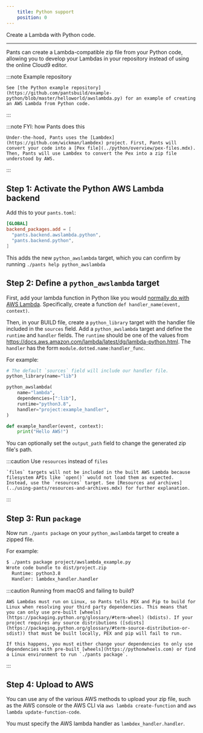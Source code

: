 ```yaml
---
    title: Python support
    position: 0
---
```



Create a Lambda with Python code.

---

Pants can create a Lambda-compatible zip file from your Python code, allowing you to develop your Lambdas in your repository instead of using the online Cloud9 editor.

:::note Example repository

    See [the Python example repository](https://github.com/pantsbuild/example-python/blob/master/helloworld/awslambda.py) for an example of creating an AWS Lambda from Python code.

:::

:::note FYI: how Pants does this

    Under-the-hood, Pants uses the [Lambdex](https://github.com/wickman/lambdex) project. First, Pants will convert your code into a [Pex file](../python/overview/pex-files.mdx). Then, Pants will use Lambdex to convert the Pex into a zip file understood by AWS.

:::

## Step 1: Activate the Python AWS Lambda backend

Add this to your `pants.toml`:

```toml title="pants.toml"
[GLOBAL]
backend_packages.add = [
  "pants.backend.awslambda.python",
  "pants.backend.python",
]
```

This adds the new `python_awslambda` target, which you can confirm by running `./pants help python_awslambda`

## Step 2: Define a `python_awslambda` target

First, add your lambda function in Python like you would [normally do with AWS Lambda](https://docs.aws.amazon.com/lambda/latest/dg/python-handler.html). Specifically, create a function `def handler_name(event, context)`.

Then, in your BUILD file, create a `python_library` target with the handler file included in the `sources` field. Add a `python_awslambda` target and define the `runtime` and `handler` fields. The `runtime` should be one of the values from https://docs.aws.amazon.com/lambda/latest/dg/lambda-python.html. The `handler` has the form `module.dotted.name:handler_func`.

For example:

<Tabs>
<TabItem value="project/BUILD" label="project/BUILD">

```python
# The default `sources` field will include our handler file.
python_library(name="lib")

python_awslambda(
    name="lambda",
    dependencies=[":lib"],
    runtime="python3.8",
    handler="project:example_handler",
)
```

</TabItem>
<TabItem value="project/awslambda_example.py" label="project/awslambda_example.py">

```python
def example_handler(event, context):
    print("Hello AWS!")
```

</TabItem>
</Tabs>

You can optionally set the `output_path` field to change the generated zip file's path.

:::caution Use `resources` instead of `files`

    `files` targets will not be included in the built AWS Lambda because filesystem APIs like `open()` would not load them as expected. Instead, use the `resources` target. See [Resources and archives](../using-pants/resources-and-archives.mdx) for further explanation.

:::

## Step 3: Run `package`

Now run `./pants package` on your `python_awslambda` target to create a zipped file.

For example:

```bash
$ ./pants package project/awslambda_example.py
Wrote code bundle to dist/project.zip
  Runtime: python3.8
  Handler: lambdex_handler.handler
```

:::caution Running from macOS and failing to build?

    AWS Lambdas must run on Linux, so Pants tells PEX and Pip to build for Linux when resolving your third party dependencies. This means that you can only use pre-built [wheels](https://packaging.python.org/glossary/#term-wheel) (bdists). If your project requires any source distributions ([sdists](https://packaging.python.org/glossary/#term-source-distribution-or-sdist)) that must be built locally, PEX and pip will fail to run.

    If this happens, you must either change your dependencies to only use dependencies with pre-built [wheels](https://pythonwheels.com) or find a Linux environment to run `./pants package`.

:::

## Step 4: Upload to AWS

You can use any of the various AWS methods to upload your zip file, such as the AWS console or the AWS CLI via `aws lambda create-function` and `aws lambda update-function-code`.

You must specify the AWS lambda handler as `lambdex_handler.handler`.













